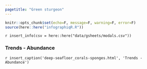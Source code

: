 ```yaml
---
pagetitle: "Green sturgeon"
---
```


```r
knitr::opts_chunk$set(echo=F, message=F, warning=F, error=F)
source(here::here("infographiqR.R"))
```

`r insert_info(csv = here::here("data/gsheets/modals.csv"))`

### Trends - Abundance
`r insert_caption('deep-seafloor_corals-sponges.html', 'Trends - Abundance')`
